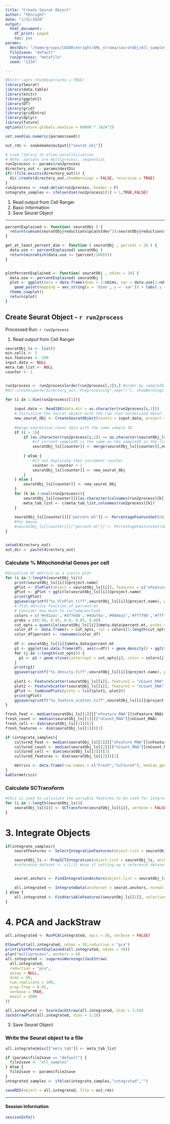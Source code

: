 ---
title: "Create Seurat Object"
author: "TEnright"
date: "1/31/2020"
output:
  html_document:
    df_print: paged
    toc: yes
params:
  destDir: "/home/groups/CEDAR/enright/AML_stroma/seuratObj/All_samples"
  file2save: "default"
  run2process: "metafile"
  seed: "1234"

---


```{r setup_libs, include=FALSE}
#knitr::opts_chunk$set(echo = TRUE)
library(Seurat)
library(data.table)
library(knitr)
library(ggplot2)
library(DT)
library(grid)
library(gridExtra)
library(dplyr)
library(future)
options(future.globals.maxSize = 60000 * 1024^2)

set.seed(as.numeric(params$seed))

out_rds <- snakemake@output[["seurat_obj"]]

# Load library to allow parallelization
# Note: options are multiprocess, sequential
run2process <- params$run2process
directory_out <- params$destDir
if(!(file.exists(directory_out))) {
  dir.create(directory_out,showWarnings = FALSE, recursive = TRUE)
}
run2process <- read.delim(run2process, header = F)
integrate_samples <- ifelse(dim(run2process)[1] > 1,TRUE,FALSE)
```

1. Read output from Cell Ranger
2. Basic Information
3. Save Seurat Object



***

```{r functions, echo = F, eval = T, message = F}


percentExplained <- function( seuratObj ) {
  return(cumsum(seuratObj@reductions$pca@stdev^2)/seuratObj@reductions$pca@misc$total.variance)
}

get_at_least_percent_dim <- function ( seuratObj , percent = 20 ) {
  data.use <- percentExplained( seuratObj )
  return(min(which(data.use >= (percent/100))))  
}


plotPercentExplained <- function( seuratObj , ndims = 20) {
  data.use <- percentExplained( seuratObj )
  plot <- ggplot(data = data.frame(dims = 1:ndims, var = data.use[1:ndims])) +
    geom_point(mapping = aes_string(x = 'dims', y = 'var')) + labs( y = "% variance explained", x = "PC")
  theme_cowplot()
  return(plot)
}


```


## Create Seurat Object - `r run2process`


Processed Run:  `r run2process`   

1. Read output from Cell Ranger

```{r, load_10X, echo=FALSE, warning = F}
seuratObj_ls <- list()
min.cells <- 3
min.features <- 200
input.data <- NULL
meta_tab_list <- NULL
counter <- 1


run2process <- run2process[order(run2process[,2]),] #order by sampleID
#dir.create(paste(directory_out,"Preprocessing",sep="/"), showWarnings = FALSE)

for (i in 1:dim(run2process)[1]){
	
	input.data <- Read10X(data.dir = as.character(run2process[i,1]))
	# Initialize the Seurat object with the raw (non-normalized data).
	new_seurat_Obj <- CreateSeuratObject(counts = input.data, project = as.character(run2process[i,2]), min.cells = min.cells, min.features = min.features)
	
	#merge expression count data with the same sample ID
	if (i > 1){
		if (as.character(run2process[i,2]) == as.character(seuratObj_ls[[counter]]@project.name)){
			#if current sampleID is the same as the sampleID in the list then merge the objects
			seuratObj_ls[[counter]] <- merge(seuratObj_ls[[counter]],new_seurat_Obj, project = as.character(run2process[i,2]))
			
		} else {
			#if not duplicate then increment counter
			counter <- counter + 1
			seuratObj_ls[[counter]] <- new_seurat_Obj
		}
	} else {
		seuratObj_ls[[counter]] <- new_seurat_Obj
	}
	for (k in 3:ncol(run2process)){
		seuratObj_ls[[counter]][[as.character(colnames(run2process)[k])]] <- rep(as.character(run2process[i,k]),nrow(seuratObj_ls[[counter]]@meta.data))
		meta_tab_list <- c(meta_tab_list,colnames(run2process)[k])
	}
	
	seuratObj_ls[[counter]][["percent.mt"]] <- PercentageFeatureSet(object = seuratObj_ls[[counter]], pattern = "^MT-")
	#for mouse
	#seuratObj_ls[[counter]][["percent.mt"]] <- PercentageFeatureSet(object = seuratObj_ls[[counter]], pattern = "^Mt-")
}


setwd(directory_out)
out_dir <- paste(directory_out)
```



### Calculate % Mitochondrial Genes per cell
```{r, calcMito, echo=FALSE}


#Visualize QC metrics as a violin plot
for (i in 1:length(seuratObj_ls)){
	print(seuratObj_ls[[i]]@project.name)
	gPlot <- VlnPlot(object = seuratObj_ls[[i]], features = c("nFeature_RNA", "nCount_RNA", "percent.mt"), ncol = 3, pt.size = 0)
	gPlot <- gPlot + ggtitle(seuratObj_ls[[i]]@project.name)
	print(gPlot)
	ggsave(sprintf("%s_VlnPlot.tiff",seuratObj_ls[[i]]@project.name), plot = gPlot, path = out_dir)
	# Plot density function of percent.mt
	# Consider how much to include/exclude
	colors = c('#e41a1c','#377eb8','#4daf4a','#984ea3','#ff7f00','#ffff33','#a65628','#f781bf','#999999')
	probs = c(0.99, 0.95, 0.9, 0.85, 0.80)
	cut_opts = quantile(seuratObj_ls[[i]]@meta.data$percent.mt, probs = probs)
	color_df <- data.frame(x = cut_opts, col = colors[1:length(cut_opts)])
	color_df$percent <- rownames(color_df)
	
	df <- seuratObj_ls[[i]]@meta.data$percent.mt
	p1 <- ggplot(as.data.frame(df), aes(x=df)) + geom_density() + ggtitle(sprintf("Distribution of %% Mitochondrial Cells %s", seuratObj_ls[[i]]@project.name)) + xlab("percent mito")
	for (j in 1:length(cut_opts)) {
	  p1 <- p1 + geom_vline(xintercept = cut_opts[j], color = colors[j])
	}
	print(p1)
	ggsave(sprintf("%s_density.tiff",seuratObj_ls[[i]]@project.name), plot = p1, path = out_dir)
	
	plot1 <- FeatureScatter(seuratObj_ls[[i]], feature1 = "nCount_RNA", feature2 = "percent.mt", pt.size = 0)
	plot2 <- FeatureScatter(seuratObj_ls[[i]], feature1 = "nCount_RNA", feature2 = "nFeature_RNA", pt.size = 0)
	gPlot <- CombinePlots(plots = list(plot1, plot2))
	print(gPlot)
	ggsave(sprintf("%s_feature_scatter.tiff",seuratObj_ls[[i]]@project.name), plot = gPlot, path = out_dir, units = "cm", height = 10, width = 20 )
}
```


```{r echo = F, eval = F}

fresh_Feat <- median(seuratObj_ls[[1]][["nFeature_RNA"]]$nFeature_RNA)
fresh_count <- median(seuratObj_ls[[1]][["nCount_RNA"]]$nCount_RNA)
fresh_cell <- dim(seuratObj_ls[[1]])[2]
fresh_features <- dim(seuratObj_ls[[1]])[1]

if (integrate_samples){
	cultured_Feat <- median(seuratObj_ls[[2]][["nFeature_RNA"]]$nFeature_RNA)
	cultured_count <- median(seuratObj_ls[[2]][["nCount_RNA"]]$nCount_RNA)
	cultured_cell <- dim(seuratObj_ls[[2]])[2]
	cultured_features <- dim(seuratObj_ls[[2]])[1]

	metrics <- data.frame(row.names = c("Fresh","Cultured"), median_genes_per_cell = c( fresh_Feat, cultured_Feat), cell_count = c(fresh_cell,cultured_cell), median_UMI_per_cell = c(fresh_count,cultured_count), features = c(fresh_features,cultured_features))
}
kable(metrics)
```


### Calculate SCTransform

```{r, scTx, warning=FALSE, echo=FALSE}

#this is used to calculate the variable features to be used for intgration
for (i in 1:length(seuratObj_ls)){
	seuratObj_ls[[i]] <- SCTransform(seuratObj_ls[[i]], verbose = FALSE, return.only.var.genes = FALSE)
}
```


# 3. Integrate Objects

```{r integrate, message=FALSE, warning = F, echo = T, eval = T}

if(integrate_samples){
	seuratFeatures <- SelectIntegrationFeatures(object.list = seuratObj_ls, nfeatures = 10000)

	seuratObj_ls <- PrepSCTIntegration(object.list = seuratObj_ls, anchor.features = seuratFeatures, verbose = FALSE)
	#reference_dataset <- c(1,2) #use if setting up a reference dataset(s)


	seurat.anchors <- FindIntegrationAnchors(object.list = seuratObj_ls, normalization.method = "SCT", anchor.features = seuratFeatures, verbose = FALSE) # Add ", reference = reference_dataset" if useing reference_dataset

	all.integrated <- IntegrateData(anchorset = seurat.anchors, normalization.method = "SCT", verbose = FALSE)
} else {
	all.integrated <- FindVariableFeatures(seuratObj_ls[[1]], selection.method = "vst", nfeatures = 2000)
}
```

# 4. PCA and JackStraw

```{r echo = F, eval = T, warning = F}

all.integrated <- RunPCA(integrated, npcs = 50, verbose = FALSE)

ElbowPlot(all.integrated, ndims = 50,reduction = "pca")
print(plotPercentExplained(all.integrated, ndims = 50))
plan("multiprocess", workers = 4)
all.integrated <- suppressWarnings(JackStraw(
  all.integrated,
  reduction = "pca",
  assay = NULL,
  dims = 50,
  num.replicate = 100,
  prop.freq = 0.01,
  verbose = TRUE,
  maxit = 1000
))

all.integrated <- ScoreJackStraw(all.integrated, dims = 1:50)
JackStrawPlot(all.integrated, dims = 1:20)
```

3. Save Seurat Object

### Write the Seurat object to a file

```{r, saveObject, echo=FALSE}

all.integrate@misc[["meta_tab"]] <- meta_tab_list

if (params$file2save == "default") {
  file2save <- "all_samples"
} else {
  file2save <- params$file2save
}
integrated_samples <- ifelse(integrate_samples,"integrated","")

saveRDS(object = all.integrated, file = out_rds)

```






***
#### Session Information
```{r, echo=FALSE}
sessionInfo()
```



